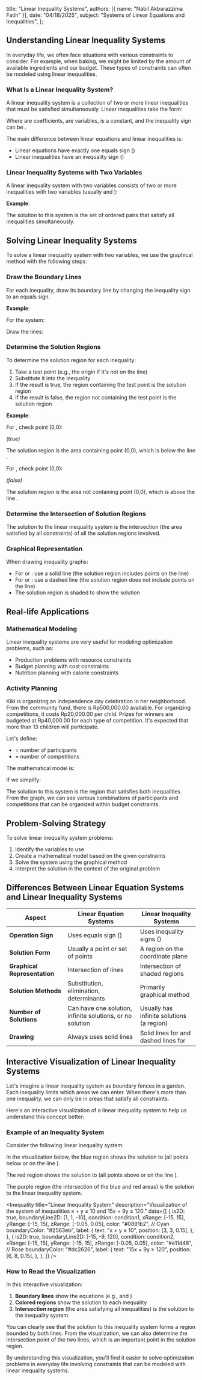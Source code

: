 
  title: "Linear Inequality Systems",
  authors: [{ name: "Nabil Akbarazzima Fatih" }],
  date: "04/18/2025",
  subject: "Systems of Linear Equations and Inequalities",
};

## Understanding Linear Inequality Systems

In everyday life, we often face situations with various constraints to consider. For example, when baking, we might be limited by the amount of available ingredients and our budget. These types of constraints can often be modeled using linear inequalities.

### What Is a Linear Inequality System?

A linear inequality system is a collection of two or more linear inequalities that must be satisfied simultaneously. Linear inequalities take the form:

<BlockMath math="a_1x_1 + a_2x_2 + ... + a_nx_n \leq b \text{ or } a_1x_1 + a_2x_2 + ... + a_nx_n \geq b" />

Where <InlineMath math="a_1, a_2, ..., a_n" /> are coefficients, <InlineMath math="x_1, x_2, ..., x_n" /> are variables, <InlineMath math="b" /> is a constant, and the inequality sign can be <InlineMath math="\leq, \geq, <, >" />.

The main difference between linear equations and linear inequalities is:

- Linear equations have exactly one equals sign (<InlineMath math="=" />)
- Linear inequalities have an inequality sign (<InlineMath math="\leq, \geq, <, >" />)

### Linear Inequality Systems with Two Variables

A linear inequality system with two variables consists of two or more inequalities with two variables (usually <InlineMath math="x" /> and <InlineMath math="y" />):

<BlockMath math="\begin{cases} a_1x + b_1y \leq c_1 \\ a_2x + b_2y \leq c_2 \end{cases}" />

**Example**:

<BlockMath math="\begin{cases} 2x + 5y < 10 \\ 6x + 2y > 10 \end{cases}" />

The solution to this system is the set of ordered pairs <InlineMath math="(x,y)" /> that satisfy all inequalities simultaneously.

## Solving Linear Inequality Systems

To solve a linear inequality system with two variables, we use the graphical method with the following steps:

### Draw the Boundary Lines

For each inequality, draw its boundary line by changing the inequality sign to an equals sign.

**Example**:

For the system:

<BlockMath math="\begin{cases} 2x + 5y < 10 \\ 6x + 2y > 10 \end{cases}" />

Draw the lines:

<BlockMath math="\begin{cases} 2x + 5y = 10 \\ 6x + 2y = 10 \end{cases}" />

### Determine the Solution Regions

To determine the solution region for each inequality:

1. Take a test point (e.g., the origin <InlineMath math="(0,0)" /> if it's not on the line)
2. Substitute it into the inequality
3. If the result is true, the region containing the test point is the solution region
4. If the result is false, the region not containing the test point is the solution region

**Example**:

For <InlineMath math="2x + 5y < 10" />, check point (0,0):

<BlockMath math="2(0) + 5(0) = 0 < 10" />

_(true)_

The solution region is the area containing point (0,0), which is below the line <InlineMath math="2x + 5y = 10" />.

For <InlineMath math="6x + 2y > 10" />, check point (0,0):

<BlockMath math="6(0) + 2(0) = 0 > 10" />

_(false)_

The solution region is the area not containing point (0,0), which is above the line <InlineMath math="6x + 2y = 10" />.

### Determine the Intersection of Solution Regions

The solution to the linear inequality system is the intersection (the area satisfied by all constraints) of all the solution regions involved.

### Graphical Representation

When drawing inequality graphs:

- For <InlineMath math="\leq" /> or <InlineMath math="\geq" />: use a solid line (the solution region includes points on the line)
- For <InlineMath math="<" /> or <InlineMath math=">" />: use a dashed line (the solution region does not include points on the line)
- The solution region is shaded to show the solution

## Real-life Applications

### Mathematical Modeling

Linear inequality systems are very useful for modeling optimization problems, such as:

- Production problems with resource constraints
- Budget planning with cost constraints
- Nutrition planning with calorie constraints

### Activity Planning

Kiki is organizing an independence day celebration in her neighborhood. From the community fund, there is Rp500,000.00 available. For organizing competitions, it costs Rp20,000.00 per child. Prizes for winners are budgeted at Rp40,000.00 for each type of competition. It's expected that more than 13 children will participate.

Let's define:

- <InlineMath math="x" /> = number of participants
- <InlineMath math="y" /> = number of competitions

The mathematical model is:

<BlockMath math="\begin{cases} 20.000x + 40.000y \leq 500.000 \\ x > 13 \end{cases}" />

If we simplify:

<BlockMath math="\begin{cases} 20x + 40y \leq 500 \\ x > 13 \end{cases}" />

The solution to this system is the region that satisfies both inequalities. From the graph, we can see various combinations of participants and competitions that can be organized within budget constraints.

## Problem-Solving Strategy

To solve linear inequality system problems:

1. Identify the variables to use
2. Create a mathematical model based on the given constraints
3. Solve the system using the graphical method
4. Interpret the solution in the context of the original problem

## Differences Between Linear Equation Systems and Linear Inequality Systems

| Aspect                       | Linear Equation Systems                                   | Linear Inequality Systems                                                                        |
| ---------------------------- | --------------------------------------------------------- | ------------------------------------------------------------------------------------------------ |
| **Operation Sign**           | Uses equals sign (<InlineMath math="=" />)                | Uses inequality signs (<InlineMath math="<, >, \leq, \geq" />)                                   |
| **Solution Form**            | Usually a point or set of points                          | A region on the coordinate plane                                                                 |
| **Graphical Representation** | Intersection of lines                                     | Intersection of shaded regions                                                                   |
| **Solution Methods**         | Substitution, elimination, determinants                   | Primarily graphical method                                                                       |
| **Number of Solutions**      | Can have one solution, infinite solutions, or no solution | Usually has infinite solutions (a region)                                                        |
| **Drawing**                  | Always uses solid lines                                   | Solid lines for <InlineMath math="\leq, \geq" /> and dashed lines for <InlineMath math="<, >" /> |

## Interactive Visualization of Linear Inequality Systems

Let's imagine a linear inequality system as boundary fences in a garden. Each inequality limits which areas we can enter. When there's more than one inequality, we can only be in areas that satisfy all constraints.

Here's an interactive visualization of a linear inequality system to help us understand this concept better:

### Example of an Inequality System

Consider the following linear inequality system:

<BlockMath math="\begin{cases} x + y \leq 10 \\ 15x + 9y \geq 120 \end{cases}" />

In the visualization below, the blue region shows the solution to <InlineMath math="x + y \leq 10" /> (all points below or on the line <InlineMath math="x + y = 10" />).

The red region shows the solution to <InlineMath math="15x + 9y \geq 120" /> (all points above or on the line <InlineMath math="15x + 9y = 120" />).

The purple region (the intersection of the blue and red areas) is the solution to the linear inequality system.

<Inequality
  title="Linear Inequality System"
  description="Visualization of the system of inequalities x + y ≤ 10 and 15x + 9y ≥ 120."
  data={[
    {
      is2D: true,
      boundaryLine2D: [1, 1, -10],
      condition: condition1,
      xRange: [-15, 15],
      yRange: [-15, 15],
      zRange: [-0.05, 0.05],
      color: "#0891b2", // Cyan
      boundaryColor: "#2563eb",
      label: {
        text: "x + y ≤ 10",
        position: [3, 3, 0.15],
      },
    },
    {
      is2D: true,
      boundaryLine2D: [-15, -9, 120],
      condition: condition2,
      xRange: [-15, 15],
      yRange: [-15, 15],
      zRange: [-0.05, 0.05],
      color: "#e11d48", // Rose
      boundaryColor: "#dc2626",
      label: {
        text: "15x + 9y ≥ 120",
        position: [6, 8, 0.15],
      },
    },
  ]}
/>

### How to Read the Visualization

In this interactive visualization:

1. **Boundary lines** show the equations (e.g., <InlineMath math="x + y = 10" /> and <InlineMath math="15x + 9y = 120" />)
2. **Colored regions** show the solution to each inequality
3. **Intersection region** (the area satisfying all inequalities) is the solution to the inequality system

You can clearly see that the solution to this inequality system forms a region bounded by both lines. From the visualization, we can also determine the intersection point of the two lines, which is an important point in the solution region.

By understanding this visualization, you'll find it easier to solve optimization problems in everyday life involving constraints that can be modeled with linear inequality systems.
